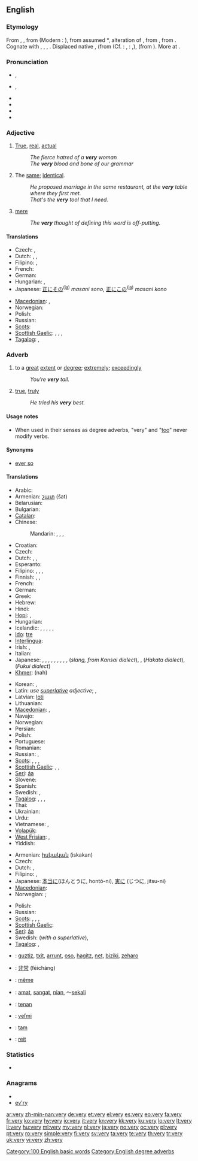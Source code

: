 ==English==
{{wikipedia}}

===Etymology===
From {{etyl|enm}} {{term|verray|lang=enm}}, {{term|verrai||true|lang=enm}}, from {{etyl|fro}} {{term|verai||true|lang=fro}} (Modern {{etyl|fr|-}}: {{term|vrai|lang=fr}}), from assumed {{etyl|VL.}} *{{term||vērācus|lang=la}}, alteration of {{etyl|la}} {{term|verax|vērāx|truthful|lang=la}}, from {{etyl|la}} {{term|verus|vērus|true|lang=la}}, from {{proto|Indo-European|wēr-|true, benevolent|lang=en}}. Cognate with {{etyl|ang|-}} {{term|wær|wǣr|sc=Latinx|true, correct|lang=ang}}, {{etyl|nl|-}} {{term|waar||true|lang=nl}}, {{etyl|de|-}} {{term|wahr||true|lang=de}}, {{etyl|is|-}} {{term|alvöru||earnest|lang=is}}. Displaced native {{etyl|enm|-}} {{term|sore|lang=enm}}, {{term|sar|sār|very|lang=enm}} (from {{etyl|ang|-}} {{term|sar|sār|grievous, extreme|lang=ang}} (Cf. {{etyl|de|-}}: {{term|sehr|lang=de}}, {{etyl|nl|-}}: {{term|zeer|lang=nl}},), {{etyl|enm|-}} {{term|wel||very|lang=enm}} (from {{etyl|ang|-}} {{term|wel||well, very|lang=ang}}). More at {{l|en|warlock}}.

===Pronunciation===
* {{a|RP}} {{IPA|/ˈvɛɹɪ/}}, {{SAMPA|/"vEr\I/}}
* {{a|UK|US}} {{IPA|/ˈvɛɹi/}}, {{SAMPA|/"vEr\i/}}
* {{audio|en-us-very.ogg|Audio (US)}}
* {{audio|En-uk-very.ogg|Audio (UK)}}
* {{hyphenation|ver|y}}
* {{rhymes|ɛri}}

===Adjective===
{{en-adj|verier|veriest}}

# [[true|True]], [[real]], [[actual]]
#: ''The fierce hatred of a '''very''' woman''
#: ''The '''very''' blood and bone of our grammar''
# The [[same]]; [[identical]].
#: ''He proposed marriage in the same restaurant, at the '''very''' table where they first met.''
#: ''That's the '''very''' tool that I need.''
# [[mere]]
#: ''The '''very''' thought of defining this word is off-putting.''

====Translations====
{{trans-top|the same; identical}}
* Czech: {{t-|cs|týž}}, {{t-|cs|tentýž}}
* Dutch: {{t+|nl|zelfde}}, {{t+|nl|dezelfde}}, {{t+|nl|hetzelfde}}
* Filipino: {{tø|fil|talaga}},  {{tø|fil|talagang}}
* French: {{t+|fr|même}}
* German: {{t+|de|derselbe}}
* Hungarian: {{t+|hu|ugyanaz}}, {{t-|hu|egyazon}}
* Japanese: [[正に]][[その]]<sup>([[:ja:正にその|ja]])</sup> ''masani sono'', [[正に]][[この]]<sup>([[:ja:正にこの|ja]])</sup> ''masani kono''
{{trans-mid}}
* [[Macedonian]]: {{t-|mk|сам|tr=sam}},  {{t|mk|самиот|tr=sámiot}}
* Norwegian: {{t+|no|samme}}
* Polish: {{t-|pl|identyczny}}
* Russian: {{t+|ru|самый||tr=sámyj}}
* [[Scots]]: {{tø|sco|vera|xs=Scots}}
* [[Scottish Gaelic]]: {{t-|gd|aon|xs=Scottish Gaelic}},  {{t-|gd|ceart|xs=Scottish Gaelic}},  {{t-|gd|ceudna|xs=Scottish Gaelic}},  {{t-|gd|dearbh|xs=Scottish Gaelic}}
* [[Tagalog]]: {{t|tl|talaga|xs=Tagalog}},  {{t|tl|talagang|xs=Tagalog}}
{{trans-bottom}}

===Adverb===
{{en-adv|-}}

# to a [[great]] [[extent]] or [[degree]]; [[extremely]]; [[exceedingly]]
#: ''You’re '''very''' tall.''
# [[true]], [[truly]]
#: ''He tried his '''very''' best.''

====Usage notes====
* When used in their senses as degree adverbs, "very" and "[[too]]" never modify verbs.

====Synonyms====
* {{sense|to a great extent}} [[ever so]]

====Translations====
{{trans-top|to a high degree}}
* Arabic: {{t+|ar|جدا|alt=جِدًا|tr=jíddan}}
* Armenian: [[շատ]] (šat)
* Belarusian: {{t|be|вельмі|tr=vél'mi|xs=Belarusian}}
* Bulgarian: {{t+|bg|много|tr=mnógo}}
* [[Catalan]]: {{t-|ca|molt}}
* Chinese:
*: Mandarin: {{t-|cmn|很|tr=hĕn|sc=Hani}},  {{t-|cmn|太|tr=tài|sc=Hani}},  {{t-|cmn|非常|tr=fēicháng|sc=Hani}},  {{t-|cmn|超|tr=chāo|sc=Hani}}
* Croatian: {{t-|hr|vrlo}}
* Czech: {{t+|cs|velmi}}
* Dutch: {{t+|nl|zeer}}, {{t+|nl|heel}}, {{t+|nl|erg}}
* Esperanto: {{t+|eo|tre|xs=Esperanto}}
* Filipino: {{tø|fil|talaga}},  {{tø|fil|talagang}},  {{tø|fil|sobra}},  {{tø|fil|sobrang}}
* Finnish: {{t+|fi|erittäin}}, {{t+|fi|kovin}}, {{t+|fi|hyvin}}
* French: {{t+|fr|très}}
* German: {{t+|de|sehr}}
* Greek: {{t+|el|πολύ|tr=polý}}
* Hebrew: {{t-|he|מאוד|tr=məód}}
* Hindi: {{t+|hi|बहुत|tr=bahut|xs=Hindi}}
* [[Hopi]]: {{tø|hop|a'ni|m}}, {{tø|hop|hin'ur|f}}
* Hungarian: {{t+|hu|nagyon}}
* Icelandic: {{t|is|mjög}}, {{t|is|ákaflega}}, {{t|is|afar}}, {{t|is|ýkja}}, {{t|is|fjarska}}, {{t|is|einkar}}
* [[Ido]]: [[tre]]
* [[Interlingua]]: {{t|ia|multo}}
* Irish: {{t-|ga|an-|xs=Irish}}, {{t-|ga|ana-|xs=Irish}}
* Italian: {{t+|it|molto}}
* Japanese: {{t+|ja|とても|tr=totemó}}, {{t-|ja|かなり|tr=kanari}}, {{t|ja|非常に|tr=ひじょうに, hijōni}}, {{t-|ja|凄く|tr=[[すごく]], sugoku}}, {{t|ja|大変|tr=[[たいへん]], taihén}}, {{t|ja|大分|tr=[[だいぶ]], daibu}}, {{t|ja|随分|tr=[[ずいぶん]], zuibun}}, {{t-|ja|ずっと|tr=zutto}}, {{t|ja|めちゃ|tr=mecha}}, {{t|ja|めっちゃ|tr=metcha}} (''slang, from Kansai dialect''), {{t+|ja|超|tr=ちょう, chō}} {{qualifier|slang}}, {{t|ja|ばり|tr=bari}} (''Hakata dialect''), {{t-|ja|つるつる|tr=tsuru tsuru}} (''Fukui dialect'')
* [[Khmer]]: {{Khmr|[[ណាស់]]}} (nah)
{{trans-mid}}
* Korean: {{t+|ko|아주|tr=aju|sc=Hang}},  {{t+|ko|매우|tr=mae-u|sc=Hang}}
* Latin: ''use [[superlative]] adjective''; {{t|la|maxime|alt=maximē}}, {{t-|la|summe|alt=summē}}
* Latvian: [[ļoti]]
* Lithuanian: {{t+|lt|labai|xs=Lithuanian}}
* [[Macedonian]]: {{t+|mk|многу|tr=mnógu}},  {{t|mk|мошне|tr=móšne}}
* Navajo: {{tø|nv|ayóo}}
* Norwegian: {{t+|no|veldig}}
* Persian: {{t+|fa|بسیار|tr=besiyâr|xs=Persian}}
* Polish: {{t+|pl|bardzo}}
* Portuguese: {{t+|pt|muito}}
* Romanian: {{t-|ro|foarte}}
* Russian: {{t+|ru|очень|tr=óčen’}},  {{t+|ru|весьма|tr=ves'má}}
* [[Scots]]: {{tø|sco|gey|xs=Scots}}, {{tø|sco|unco|xs=Scots}}, {{tø|sco|vera|xs=Scots}},
* [[Scottish Gaelic]]: {{t-|gd|glè|xs=Scottish Gaelic}}, {{t-|gd|ro|xs=Scottish Gaelic}}, {{t-|gd|fìor|xs=Scottish Gaelic}}
* [[Seri]]: [[áa]]
* Slovene: {{t+|sl|zelo}}
* Spanish: {{t+|es|muy}}
* Swedish: {{t+|sv|mycket}}, {{t+|sv|väldigt}}
* [[Tagalog]]: {{t|tl|talaga|xs=Tagalog}},  {{t|tl|talagang|xs=Tagalog}},  {{t-|tl|sobra|xs=Tagalog}},  {{t|tl|sobrang|xs=Tagalog}}
* Thai: {{t+|th|มาก|tr=mâak}}
* Ukrainian: {{t|uk|дуже|tr=dúže|xs=Ukrainian}}
* Urdu: {{t|ur|بہت|tr=bahut|xs=Urdu}}
* Vietnamese: {{t|vi|rất|xs=Vietnamese}} {{qualifier|placed before the word to intensify}}, {{t|vi|lắm}} {{qualifier|placed after the word to intensify}}
* [[Volapük]]: {{t|vo|vemo}}
* [[West Frisian]]: {{t-|fy|tige|xs=West Frisian}},  {{t-|fy|frij|xs=West Frisian}}
* Yiddish: {{t-|yi|זייער|tr=zeyer|xs=Yiddish}}
{{trans-bottom}}

{{trans-top|true, truly}}
* Armenian: [[իսկական]] (iskakan)
* Czech: {{t+|cs|skutečně}}
* Dutch: {{t+|nl|echt}}, {{t+|nl|uiterst}}
* Filipino: {{tø|fil|talaga}},  {{tø|fil|talagang}}
* Japanese: [[本当に]](ほんとうに, hontō-ni), [[実に]] (じつに, jitsu-ni)
* [[Macedonian]]: {{t|mk|нај-|tr=naj-}}
* Norwegian: {{t|no|veldig}}; {{t|no|aller}}
{{trans-mid}}
* Polish: {{t+|pl|naprawdę}}
* Russian: {{t+|ru|самый|tr=sámyj}}
* [[Scots]]: {{tø|sco|gey|xs=Scots}}, {{tø|sco|unco|xs=Scots}}, {{tø|sco|vera|xs=Scots}},
* [[Scottish Gaelic]]: {{t-|gd|fìor|xs=Scottish Gaelic}}
* [[Seri]]: [[áa]]
* Swedish: {{t|sv|allra}} (''with a superlative''), {{t|sv|sann}} {{qualifier|archaic}}
* [[Tagalog]]: {{t|tl|talaga|xs=Tagalog}},  {{t|tl|talagang|xs=Tagalog}}
{{trans-bottom}}

{{checktrans-top}}
* {{ttbc|eu}}: [[guztiz]], [[txit]], [[arrunt]], [[oso]], [[hagitz]], [[net]], [[biziki]], [[zeharo]]
* {{ttbc|zh}}: [[非常]] (fēicháng)
* {{ttbc|fr}}: [[même]]
* {{ttbc|id}}: [[amat]], [[sangat]], [[nian]], ～[[sekali]]
{{trans-mid}}
* {{ttbc|jv}}: [[tenan]]
* {{ttbc|sk}}: [[veľmi]]
* {{ttbc|tr}}: [[tam]]
* {{ttbc|cy}}: [[reit]]
{{trans-bottom}}

===Statistics===
* {{rank|than|some|other|67|very|upon|man|may}}

===Anagrams===
* {{alphagram|ervy}}
* [[ev'ry#English|ev'ry]]

[[Category:100 English basic words]]
[[Category:English degree adverbs]]

[[ar:very]]
[[zh-min-nan:very]]
[[de:very]]
[[et:very]]
[[el:very]]
[[es:very]]
[[eo:very]]
[[fa:very]]
[[fr:very]]
[[ko:very]]
[[hy:very]]
[[io:very]]
[[it:very]]
[[kn:very]]
[[kk:very]]
[[ku:very]]
[[lo:very]]
[[lt:very]]
[[li:very]]
[[hu:very]]
[[ml:very]]
[[my:very]]
[[nl:very]]
[[ja:very]]
[[no:very]]
[[oc:very]]
[[pl:very]]
[[pt:very]]
[[ro:very]]
[[simple:very]]
[[fi:very]]
[[sv:very]]
[[ta:very]]
[[te:very]]
[[th:very]]
[[tr:very]]
[[uk:very]]
[[vi:very]]
[[zh:very]]